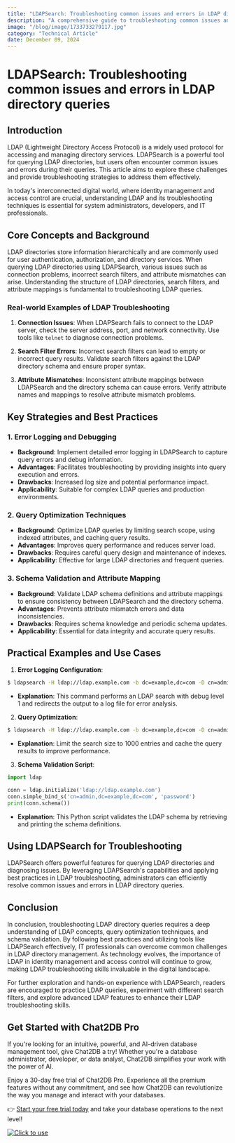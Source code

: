 ```yaml
---
title: "LDAPSearch: Troubleshooting common issues and errors in LDAP directory queries"
description: "A comprehensive guide to troubleshooting common issues and errors encountered in LDAP directory queries, providing detailed insights and solutions for LDAPSearch."
image: "/blog/image/1733733279117.jpg"
category: "Technical Article"
date: December 09, 2024
---
```


# LDAPSearch: Troubleshooting common issues and errors in LDAP directory queries


<Authors date="December 09, 2024">
  <Author name="Aiden Stone" link="https://chat2db.ai" />
</Authors>

## Introduction

LDAP (Lightweight Directory Access Protocol) is a widely used protocol for accessing and managing directory services. LDAPSearch is a powerful tool for querying LDAP directories, but users often encounter common issues and errors during their queries. This article aims to explore these challenges and provide troubleshooting strategies to address them effectively.

In today's interconnected digital world, where identity management and access control are crucial, understanding LDAP and its troubleshooting techniques is essential for system administrators, developers, and IT professionals.

## Core Concepts and Background

LDAP directories store information hierarchically and are commonly used for user authentication, authorization, and directory services. When querying LDAP directories using LDAPSearch, various issues such as connection problems, incorrect search filters, and attribute mismatches can arise. Understanding the structure of LDAP directories, search filters, and attribute mappings is fundamental to troubleshooting LDAP queries.

### Real-world Examples of LDAP Troubleshooting

1. **Connection Issues**: When LDAPSearch fails to connect to the LDAP server, check the server address, port, and network connectivity. Use tools like `telnet` to diagnose connection problems.

2. **Search Filter Errors**: Incorrect search filters can lead to empty or incorrect query results. Validate search filters against the LDAP directory schema and ensure proper syntax.

3. **Attribute Mismatches**: Inconsistent attribute mappings between LDAPSearch and the directory schema can cause errors. Verify attribute names and mappings to resolve attribute mismatch problems.

## Key Strategies and Best Practices

### 1. Error Logging and Debugging

- **Background**: Implement detailed error logging in LDAPSearch to capture query errors and debug information.
- **Advantages**: Facilitates troubleshooting by providing insights into query execution and errors.
- **Drawbacks**: Increased log size and potential performance impact.
- **Applicability**: Suitable for complex LDAP queries and production environments.

### 2. Query Optimization Techniques

- **Background**: Optimize LDAP queries by limiting search scope, using indexed attributes, and caching query results.
- **Advantages**: Improves query performance and reduces server load.
- **Drawbacks**: Requires careful query design and maintenance of indexes.
- **Applicability**: Effective for large LDAP directories and frequent queries.

### 3. Schema Validation and Attribute Mapping

- **Background**: Validate LDAP schema definitions and attribute mappings to ensure consistency between LDAPSearch and the directory schema.
- **Advantages**: Prevents attribute mismatch errors and data inconsistencies.
- **Drawbacks**: Requires schema knowledge and periodic schema updates.
- **Applicability**: Essential for data integrity and accurate query results.

## Practical Examples and Use Cases

1. **Error Logging Configuration**:

```bash
$ ldapsearch -H ldap://ldap.example.com -b dc=example,dc=com -D cn=admin,dc=example,dc=com -W -d 1 > ldapsearch.log
```

- **Explanation**: This command performs an LDAP search with debug level 1 and redirects the output to a log file for error analysis.

2. **Query Optimization**:

```bash
$ ldapsearch -H ldap://ldap.example.com -b dc=example,dc=com -D cn=admin,dc=example,dc=com -W -z 1000 -C 1
```

- **Explanation**: Limit the search size to 1000 entries and cache the query results to improve performance.

3. **Schema Validation Script**:

```python
import ldap

conn = ldap.initialize('ldap://ldap.example.com')
conn.simple_bind_s('cn=admin,dc=example,dc=com', 'password')
print(conn.schema())
```

- **Explanation**: This Python script validates the LDAP schema by retrieving and printing the schema definitions.

## Using LDAPSearch for Troubleshooting

LDAPSearch offers powerful features for querying LDAP directories and diagnosing issues. By leveraging LDAPSearch's capabilities and applying best practices in LDAP troubleshooting, administrators can efficiently resolve common issues and errors in LDAP directory queries.

## Conclusion

In conclusion, troubleshooting LDAP directory queries requires a deep understanding of LDAP concepts, query optimization techniques, and schema validation. By following best practices and utilizing tools like LDAPSearch effectively, IT professionals can overcome common challenges in LDAP directory management. As technology evolves, the importance of LDAP in identity management and access control will continue to grow, making LDAP troubleshooting skills invaluable in the digital landscape.

For further exploration and hands-on experience with LDAPSearch, readers are encouraged to practice LDAP queries, experiment with different search filters, and explore advanced LDAP features to enhance their LDAP troubleshooting skills.

## Get Started with Chat2DB Pro

If you're looking for an intuitive, powerful, and AI-driven database management tool, give Chat2DB a try! Whether you're a database administrator, developer, or data analyst, Chat2DB simplifies your work with the power of AI.

Enjoy a 30-day free trial of Chat2DB Pro. Experience all the premium features without any commitment, and see how Chat2DB can revolutionize the way you manage and interact with your databases.

👉 [Start your free trial today](https://chat2db.ai/pricing) and take your database operations to the next level!


[![Click to use](/image/blog/bg/chat2db.jpg)](https://chat2db.ai/)
